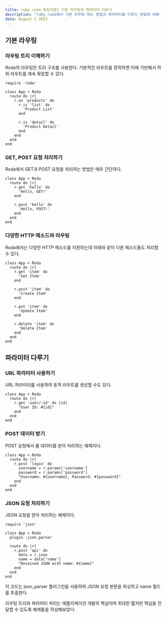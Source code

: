 ```yaml
---
title: ruby roda 튜토리얼2 기본 라우팅과 파라미터 다루기
description: "ruby roda에서 기본 라우팅 하는 방법과 파라미터를 다루는 방법에 대해 소개합니다"
date: August 2 2023
---
```

## 기본 라우팅
### 라우팅 트리 이해하기
Roda의 라우팅은 트리 구조를 사용한다. 기본적인 라우트를 정의하면 이에 기반해서 하위 라우트를 계속 확장할 수 있다.
```
require 'roda'

class App < Roda
  route do |r|
    r.on 'products' do
      r.is 'list' do
        'Product List'
      end

      r.is 'detail' do
        'Product Detail'
      end
    end
  end
end
```
### GET, POST 요청 처리하기
Roda에서 GET과 POST 요청을 처리하는 방법은 매우 간단하다.
```
class App < Roda
  route do |r|
    r.get 'hello' do
      'Hello, GET!'
    end

    r.post 'hello' do
      'Hello, POST!'
    end
  end
end
```
### 다양한 HTTP 메소드와 라우팅
Roda에서는 다양한 HTTP 메소드를 지원하는데 아래와 같이 다른 메소드들도 처리할 수 있다.
```
class App < Roda
  route do |r|
    r.get 'item' do
      'Get Item'
    end

    r.post 'item' do
      'Create Item'
    end

    r.put 'item' do
      'Update Item'
    end

    r.delete 'item' do
      'Delete Item'
    end
  end
end
```
## 파라미터 다루기
### URL 파라미터 사용하기
URL 파라미터를 사용하여 동적 라우트를 생성할 수도 있다.
```
class App < Roda
  route do |r|
    r.get 'user/:id' do |id|
      "User ID: #{id}"
    end
  end
end
```
### POST 데이터 받기
POST 요청에서 폼 데이터를 받아 처리하는 예제이다.

```
class App < Roda
  route do |r|
    r.post 'login' do
      username = r.params['username']
      password = r.params['password']
      "Username: #{username}, Password: #{password}"
    end
  end
end
```
### JSON 요청 처리하기
JSON 요청을 받아 처리하는 예제이다.
```
require 'json'

class App < Roda
  plugin :json_parser

  route do |r|
    r.post 'api' do
      data = r.json
      name = data['name']
      "Received JSON with name: #{name}"
    end
  end
end
```
이 코드는 json_parser 플러그인을 사용하여 JSON 요청 본문을 파싱하고 name 필드를 추출한다.

라우팅 트리와 파라미터 처리는 애플리케이션 개발의 핵심이며 최대한 짧지만 핵심을 전달할 수 있도록 예제들을 작성해보았다.